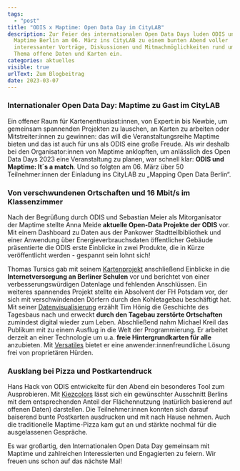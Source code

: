 ```yaml
---
tags:
  - "post"
title: "ODIS x Maptime: Open Data Day im CityLAB"
description: Zur Feier des internationalen Open Data Days luden ODIS und
  Maptime Berlin am 06. März ins CityLAB zu einem bunten Abend voller
  interessanter Vorträge, Diskussionen und Mitmachmöglichkeiten rund um das
  Thema offene Daten und Karten ein.
categories: aktuelles
visible: true
urlText: Zum Blogbeitrag
date: 2023-03-07
---
```


### Internationaler Open Data Day: Maptime zu Gast im CityLAB

Ein offener Raum für Kartenenthusiast:innen, von Expert:in bis Newbie, um gemeinsam spannenden Projekten zu lauschen, an Karten zu arbeiten oder Mitstreiter:innen zu gewinnen: das will die Veranstaltungsreihe Maptime bieten und das ist auch für uns als ODIS eine große Freude. Als wir deshalb bei den Organisator:innen von Maptime anklopften, um anlässlich des Open Data Days 2023 eine Veranstaltung zu planen, war schnell klar: **ODIS und Maptime: It´s a match**. Und so folgten am 06. März über 50 Teilnehmer:innen der Einladung ins CityLAB zu „Mapping Open Data Berlin“.


<ImageSection
  src="/images/maptime_collage1.png"
  caption="Full House im CityLAB Berlin"
/>

### Von verschwundenen Ortschaften und 16 Mbit/s im Klassenzimmer

Nach der Begrüßung durch ODIS und Sebastian Meier als Mitorganisator der Maptime stellte Anna Meide **aktuelle Open-Data Projekte der ODIS** vor. Mit einem Dashboard zu Daten aus der Pankower Stadtteilbibliothek und einer Anwendung über Energieverbrauchsdaten öffentlicher Gebäude präsentierte die ODIS erste Einblicke in zwei Produkte, die in Kürze veröffentlicht werden - gespannt sein lohnt sich!

Thomas Tursics gab mit seinem [Kartenprojekt](https://tursics.github.io/schule-breitband-2021/) anschließend Einblicke in die **Internetversorgung an Berliner Schulen** vor und berichtet von einer verbesserungswürdigen Datenlage und fehlenden Anschlüssen. Ein weiteres spannendes Projekt stellte ein Absolvent der FH Potsdam vor, der sich mit verschwindenden Dörfern durch den Kohletagebau beschäftigt hat. Mit seiner [Datenvisualisierung](https://verschwundene-ortschaften.honigmitoe.de) erzählt Tim Hönig die Geschichte des Tagesbaus nach und erweckt **durch den Tagebau zerstörte Ortschaften** zumindest digital wieder zum Leben. Abschließend nahm Michael Kreil das Publikum mit zu einem Ausflug in die Welt der Programmierung. Er arbeitet derzeit an einer Technologie um u.a. **freie Hintergrundkarten für alle** anzubieten. Mit [Versatiles](https://github.com/versatiles-org) bietet er eine anwender:innenfreundliche Lösung frei von proprietären Hürden.

<ImageSection
  src="/images/maptime_collage3.png"
  caption="Spannende Vorträge von Tim Hönig, Thomas Tursics und Michael Kreil"
/>

### Ausklang bei Pizza und Postkartendruck

Hans Hack von ODIS entwickelte für den Abend ein besonderes Tool zum Ausprobieren. Mit [Kiezcolors](https://kiezcolors.odis-berlin.de/#13/52.49899/13.3915) lässt sich ein gewünschter Ausschnitt Berlins mit dem entsprechenden Anteil der Flächennutzung (natürlich basierend auf offenen Daten) darstellen. Die Teilnehmer:innen konnten sich darauf baiserend bunte Postkarten ausdrucken und mit nach Hause nehmen. Auch die traditionelle Maptime-Pizza kam gut an und stärkte nochmal für die ausgelassenen Gespräche.

Es war großartig, den Internationalen Open Data Day gemeinsam mit Maptime und zahlreichen Interessierten und Engagierten zu feiern. Wir freuen uns schon auf das nächste Mal!

<ImageSection
  src="/images/maptime_collage2.png"
  caption="Gemütlicher Ausklang bei Pizza und Postkartendruck"
/>
